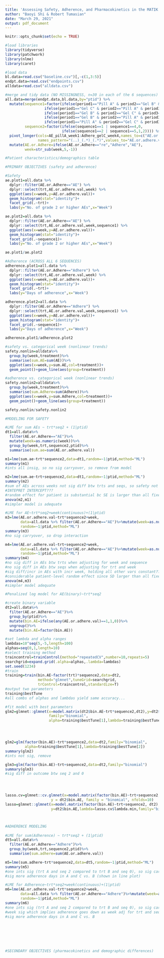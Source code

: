```yaml
---
title: 'Assessing Safety, Adherence, and Pharmacokinetics in the MATIK Trial'
author: "Baoyi Shi & Robert Tumasian"
date: "March 29, 2021"
output: pdf_document
---
```


```r
knitr::opts_chunk$set(echo = TRUE)

#load libraries
library(tidyverse)
library(patchwork)
library(nlme)
library(caret)

#load data
bl.data=read.csv("baseline.csv")[,-c(1,3:5)]
endpt.data=read.csv("endpoints.csv")
alldata=read.csv("alldata.csv")
```

```r
#merge and tidy data (NO MISSINGNESS, n=30 in each of the 6 sequences)
all.data=merge(endpt.data,bl.data,by="ptid") %>%
  mutate(sequence1=factor(ifelse(period1=="Pill A" & period2=="Gel B" & period3=="Gel C",1,
                  ifelse(period1=="Gel C" & period2=="Pill A" & period3=="Gel B",2,
                  ifelse(period1=="Gel B" & period2=="Gel C" & period3=="Pill A",3,
                  ifelse(period1=="Gel B" & period2=="Pill A" & period3=="Gel C",4,
                  ifelse(period1=="Pill A" & period2=="Gel C" & period3=="Gel B",5,6)))))),
         sequence2=factor(ifelse(sequence1==1 | sequence1==4,0,
                          ifelse(sequence1==2 | sequence1==5,1,2)))) %>%
  pivot_longer(cols=AE_pillA_week1:Adhere_gelC_week4,names_to=c("AE.or.Adhere","trt","week"),
               names_pattern="(..)_(.*)_(.*)",values_to="AE.or.adhere.val") %>%
  mutate(AE.or.Adhere=ifelse(AE.or.Adhere=="re","Adhere","AE"),
         week=str_sub(week,5,-1))
```

```r
#Patient characteristics/demographics table

```

```r
#PRIMARY OBJECTIVES (safety and adherence)

#Safety
ae.plot1=all.data %>%
  dplyr::filter(AE.or.Adhere=="AE") %>%
  dplyr::select(trt,AE.or.adhere.val,week) %>%
  ggplot(aes(x=week,y=AE.or.adhere.val))+
  geom_histogram(stat="identity")+
  facet_grid(.~trt)+
  labs(y="No. of grade 2 or higher AEs",x="Week")

ae.plot2=all.data %>%
  dplyr::filter(AE.or.Adhere=="AE") %>%
  dplyr::select(trt,AE.or.adhere.val,week,sequence1) %>%
  ggplot(aes(x=week,y=AE.or.adhere.val))+
  geom_histogram(stat="identity")+
  facet_grid(.~sequence1)+
  labs(y="No. of grade 2 or higher AEs",x="Week")

ae.plot1/ae.plot2
```

```r

#Adherence (ACROSS ALL 6 SEQUENCES)
adherence.plot1=all.data %>%
  dplyr::filter(AE.or.Adhere=="Adhere") %>%
  dplyr::select(trt,AE.or.adhere.val,week) %>%
  ggplot(aes(x=week,y=AE.or.adhere.val))+
  geom_histogram(stat="identity")+
  facet_grid(.~trt)+
  labs(y="Days of adherence",x="Week")

adherence.plot2=all.data %>%
  dplyr::filter(AE.or.Adhere=="Adhere") %>%
  dplyr::select(trt,AE.or.adhere.val,week,sequence1) %>%
  ggplot(aes(x=week,y=AE.or.adhere.val))+
  geom_histogram(stat="identity")+
  facet_grid(.~sequence1)+
  labs(y="Days of adherence",x="Week")

adherence.plot1/adherence.plot2
```


```r
#safety vs. categorical week (nonlinear trends)
safety.nonlin=alldata%>%
  group_by(week,treatment)%>%
  summarise(sum.AE=sum(AE))%>%
  ggplot(aes(x=week,y=sum.AE,col=treatment))+
  geom_point()+geom_line(aes(group=treatment))

#adherence vs. categorical week (nonlinear trends)
safety.nonlin2=alldata%>%
  group_by(week,treatment)%>%
  summarise(sum.Adhere=sum(Adhere))%>%
  ggplot(aes(x=week,y=sum.Adhere,col=treatment))+
  geom_point()+geom_line(aes(group=treatment))

safety.nonlin/safety.nonlin2
```


```r
#MODELING FOR SAFETY

#LME for sum AEs ~ trt*seq2 + (1|ptid)
dt1=all.data%>%
  filter(AE.or.Adhere=="AE")%>%
  mutate(week=as.numeric(week))%>%
  group_by(week,trt,sequence2,ptid)%>%
  summarise(sum.ae=sum(AE.or.adhere.val))

m1=lme(sum.ae~trt*sequence2,data=dt1,random=~1|ptid,method="ML")
summary(m1)
#ints all insig, so no sig carryover, so remove from model

m2=lme(sum.ae~trt+sequence2,data=dt1,random=~1|ptid,method="ML")
summary(m2)
#sum of AEs across weeks not sig diff btw trts and seqs, so safety not sig diff
#INTEPRET INTERCEPT???
#random effect for patient is substantial bc SE is larger than all fixed effect estimates
anova(m2,m1)
#simpler model is adequate

#LME for AE~trt*seq2+week(continuous)+(1|ptid)
m3=lme(AE.or.adhere.val~trt*sequence2+week,
       data=all.data %>% filter(AE.or.Adhere=="AE")%>%mutate(week=as.numeric(week)),
       random=~1|ptid,method="ML")
summary(m3)
#no sig carryover, so drop interaction

m4=lme(AE.or.adhere.val~trt+sequence2+week,
       data=all.data %>% filter(AE.or.Adhere=="AE")%>%mutate(week=as.numeric(week)),
       random=~1|ptid,method="ML")
summary(m4)
#no sig diff in AEs btw trts when adjusting for week and sequence
#no sig diff in AEs btw seqs when adjusting for trt and week
#sig diff/incr in AEs with incr week, holding all other vars constant???
#considerable patient-level random effect since SD larger than all fixed model estimates
anova(m4,m3)
#simpler model adequate

#Penalized log model for AE(binary)~trt*seq2

#create binary variable
dt2=all.data%>%
  filter(AE.or.Adhere=="AE")%>%
  group_by(ptid)%>%
  mutate(bin.AE=ifelse(any(AE.or.adhere.val)==1,1,0))%>%
  ungroup()%>%
  mutate(bin.AE=factor(bin.AE))

#set lambda and alpha ranges
lambdas=10^seq(5,-5,length=100)
alphas=seq(0,1,length=10)
#select training method
traincontrol=trainControl(method="repeatedCV",number=10,repeats=5)
searchgrid=expand.grid(.alpha=alphas,.lambda=lambdas)
set.seed(1234)
#train
training=train(bin.AE~factor(trt)*sequence2,data=dt2,
               method="glmnet",tuneGrid=searchgrid,
               trControl=traincontrol,standardize=T)
#output two parameters
training$bestTune 
#all combs of alphas and lambdas yield same accuracy...

#fit model with best parameters
glm2=glmnet::glmnet(x=model.matrix(dt2$bin.AE~trt*sequence2,dt2),y=dt2$bin.AE,
                    family="binomial",
                    alpha=training$bestTune[1],lambda=training$bestTune[2])




glm2=glm(factor(bin.AE)~trt*sequence2,data=dt2,family="binomial",
         alpha=training$bestTune[1],lambda=training$bestTune[2])
summary(glm2)
#ints not sig, remove

glm3=glm(factor(bin.AE)~trt+sequence2,data=dt2,family="binomial")
summary(glm3)
#sig diff in outcome btw seq 2 and 0




lasso.cv=glmnet::cv.glmnet(x=model.matrix(factor(bin.AE)~trt+sequence2, dt2),
                     y = dt2$bin.AE, family = "binomial", nfolds=10)
lasso=glmnet::glmnet(x=model.matrix(factor(bin.AE)~trt+sequence2, dt2),
                     y=dt2$bin.AE,lambda=lasso.cv$lambda.min,family="binomial")



#ADHERENCE MODELING  
  
#LME for sum(Adherence) ~ trt*seq2 + (1|ptid)
dt5=all.data%>%
  filter(AE.or.Adhere=="Adhere")%>%
  group_by(week,trt,sequence2,ptid)%>%
  summarise(sum.adhere=sum(AE.or.adhere.val))

m5=lme(sum.adhere~trt*sequence2,data=dt5,random=~1|ptid,method="ML")
summary(m5)
#one ints sig (trt A and seq 2 compared to trt B and seq 0), so sig carryover
#sig more adherence days in A and C vs. B (shown in line plot)

#LME for Adherence~trt*seq2+week(continuous)+(1|ptid)
m6=lme(AE.or.adhere.val~trt*sequence2+week,
       data=all.data %>% filter(AE.or.Adhere=="Adhere")%>%mutate(week=as.numeric(week)),
       random=~1|ptid,method="ML")
summary(m6)
#one ints sig (trt A and seq 2 compared to trt B and seq 0), so sig carryover
#week sig which implies adherence goes down as week adj for trt and seq and their int
#sig more adherence days in A and C vs. B








```


```r
#SECONDARY OBJECTIVES (pharmacokinetics and demographic differences)

```

